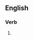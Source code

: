 {{also|frustrâtes}}

==English==

===Verb===
{{head|en|verb form}}

# {{en-third-person singular of|frustrate}}